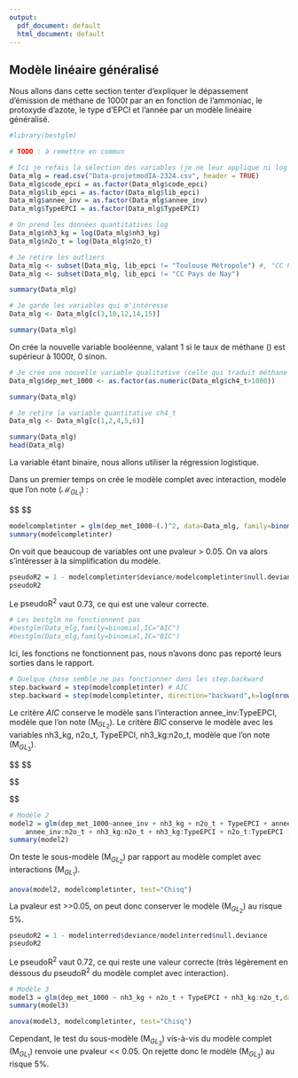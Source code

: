 ```yaml
---
output:
  pdf_document: default
  html_document: default
---
```

## Modèle linéaire généralisé

Nous allons dans cette section tenter d'expliquer le dépassement d'émission de méthane de $1000t$ par an en fonction de l'ammoniac, le protoxyde d'azote, le type d'EPCI et l'année par un modèle linéaire généralisé.

```r
#library(bestglm)

# TODO : à remettre en commun

# Ici je refais la sélection des variables (je ne leur applique ni log ni scale)
Data_mlg = read.csv("Data-projetmodIA-2324.csv", header = TRUE)
Data_mlg$code_epci = as.factor(Data_mlg$code_epci)
Data_mlg$lib_epci = as.factor(Data_mlg$lib_epci)
Data_mlg$annee_inv = as.factor(Data_mlg$annee_inv)
Data_mlg$TypeEPCI = as.factor(Data_mlg$TypeEPCI)

# On prend les données quantitatives log
Data_mlg$nh3_kg = log(Data_mlg$nh3_kg)
Data_mlg$n2o_t = log(Data_mlg$n2o_t)

# Je retire les outliers
Data_mlg <- subset(Data_mlg, lib_epci != "Toulouse Métropole") #, "CC Pays de Nay"))
Data_mlg <- subset(Data_mlg, lib_epci != "CC Pays de Nay")

summary(Data_mlg)

# Je garde les variables qui m'intéresse
Data_mlg <- Data_mlg[c(3,10,12,14,15)]

summary(Data_mlg)
```

On crée la nouvelle variable booléenne, valant 1 si le taux de méthane (\code{ch4_t}) est supérieur à $1000t$, 0 sinon.

```r
# Je crée une nouvelle variable qualitative (celle qui traduit méthane > 1000t)
Data_mlg$dep_met_1000 <- as.factor(as.numeric(Data_mlg$ch4_t>1000))

summary(Data_mlg)

# Je retire la variable quantitative ch4_t
Data_mlg <- Data_mlg[c(1,2,4,5,6)]

summary(Data_mlg)
head(Data_mlg)
```

La variable \code{dep_met_1000} étant binaire, nous allons utiliser la régression logistique.

Dans un premier temps on crée le modèle complet avec interaction, modèle que l'on note $(\mathcal{M}_{GL_{1}})$ :

$$
\begin{equation*}
(\text{M}_{GL_{1}}) : 

\begin{cases}
\text{dep_met_1000}_i \sim \mathcal{B}(\pi_\theta(x_i)) \\

\\

\text{logit}[\pi_\theta(x_i)] = \mu  +  \theta_1\cdot\text{nh3_kg}_i  + \theta_2\cdot\text{n2o_t}_i  +  \gamma\cdot\text{nh3_kg}_i\cdot\text{n2o_t}_i  \\ 
  + (\beta_1  +  \beta_2\cdot\text{nh3_kg}_i ~ + \beta_3\cdot\text{n2o_t}_i + \beta_4\cdot\text{nh3_kg}_i\cdot\text{n2o_t}_i )\mathbb{1}_{\text{TypeEPCI}_i = \text{CC}} \\
  + \sum_{k=1}^5 (\delta_{1k}  +  \delta_{2k}\cdot\text{nh3_kg}_i ~ + \delta_{3k}\cdot\text{n2o_t}_i + \delta_{4k}\cdot\text{nh3_kg}_i\cdot\text{n2o_t}_i )\mathbb{1}_{\text{annee}_i = 2014 + k} \\
  + \sum_{k=1}^5 (\kappa_{1k}  +  \kappa_{2k}\cdot\text{nh3_kg}_i ~ + \kappa_{3k}\cdot\text{n2o_t}_i + \kappa_{4k}\cdot\text{nh3_kg}_i\cdot\text{n2o_t}_i)\mathbb{1}_{\text{TypeEPCI}_i = \text{CC}}\cdot\mathbb{1}_{\text{annee}_i = 2014 + k} \\

\end{cases}

\end{equation*}
$$

```r
modelcompletinter = glm(dep_met_1000~(.)^2, data=Data_mlg, family=binomial(link = "logit"))
summary(modelcompletinter)
```

On voit que beaucoup de variables ont une pvaleur > 0.05. On va alors s'intéresser à la simplification du modèle.

```r
pseudoR2 = 1 - modelcompletinter$deviance/modelcompletinter$null.deviance
pseudoR2
```

Le $\text{pseudoR}^2$ vaut 0.73, ce qui est une valeur correcte.

```r
# Les bestglm ne fonctionnent pas
#bestglm(Data_mlg,family=binomial,IC="AIC")
#bestglm(Data_mlg,family=binomial,IC="BIC")
```

Ici, les fonctions \code{bestglm} ne fonctionnent pas, nous n'avons donc pas reporté leurs sorties dans le rapport.

```r
# Quelque chose semble ne pas fonctionner dans les step.backward
step.backward = step(modelcompletinter) # AIC
step.backward = step(modelcompletinter, direction="backward",k=log(nrow(Data_mlg))) # BIC
```

Le critère $AIC$ conserve le modèle sans l'interaction annee_inv:TypeEPCI, modèle que l'on note $(\text{M}_{GL_{2}})$.
Le critère $BIC$ conserve le modèle avec les variables nh3_kg, n2o_t, TypeEPCI, nh3_kg:n2o_t, modèle que l'on note $(\text{M}_{GL_{3}})$.


$$
\begin{equation*}
(\text{M}_{GL_{2}}) : 

\begin{cases}
\text{dep_met_1000}_i \sim \mathcal{B}(\pi_\theta(x_i)) \\

\\

\text{logit}[\pi_\theta(x_i)] = \mu  +  \theta_1\cdot\text{nh3_kg}_i  + \theta_2\cdot\text{n2o_t}_i  +  \gamma\cdot\text{nh3_kg}_i\cdot\text{n2o_t}_i  \\ 
  + (\beta_1  +  \beta_2\cdot\text{nh3_kg}_i ~ + \beta_3\cdot\text{n2o_t}_i  + \beta_4\cdot\text{nh3_kg}_i\cdot\text{n2o_t}_i )\mathbb{1}_{\text{TypeEPCI}_i = \text{CC}} \\
  + \sum_{k=1}^5 (\delta_{1k}  +  \delta_{2k}\cdot\text{nh3_kg}_i ~ + \delta_{3k}\cdot\text{n2o_t}_i + \delta_{4k}\cdot\text{nh3_kg}_i\cdot\text{n2o_t}_i )\mathbb{1}_{\text{annee}_i = 2014 + k} \\

\end{cases}

\end{equation*}
$$


$$
\begin{equation*}
(\text{M}_{GL_{3}}) : 

\begin{cases}
\text{dep_met_1000}_i \sim \mathcal{B}(\pi_\theta(x_i)) \\

\\

\text{logit}[\pi_\theta(x_i)] = \mu  +  \theta_1\cdot\text{nh3_kg}_i  + \theta_2\cdot\text{n2o_t}_i  +  \gamma\cdot\text{nh3_kg}_i\cdot\text{n2o_t}_i  \\ 
  + (\beta_1  +  \beta_2\cdot\text{nh3_kg}_i ~ + \beta_3\cdot\text{n2o_t}_i + \beta_4\cdot\text{nh3_kg}_i\cdot\text{n2o_t}_i )\mathbb{1}_{\text{TypeEPCI}_i = \text{CC}} \\

\end{cases}

\end{equation*}

$$  


```r
# Modèle 2
model2 = glm(dep_met_1000~annee_inv + nh3_kg + n2o_t + TypeEPCI + annee_inv:nh3_kg + 
    annee_inv:n2o_t + nh3_kg:n2o_t + nh3_kg:TypeEPCI + n2o_t:TypeEPCI ,data=Data_mlg, family=binomial(link = "logit"))
summary(model2)
```

On teste le sous-modèle $(\text{M}_{GL_{2}})$ par rapport au modèle complet avec interactions $(\text{M}_{GL_{1}})$.

```r
anova(model2, modelcompletinter, test="Chisq")
```

La pvaleur est >>0.05, on peut donc conserver le modèle $(\text{M}_{GL_{2}})$ au risque 5%.

```r
pseudoR2 = 1 - modelinterred$deviance/modelinterred$null.deviance
pseudoR2
```

Le $\text{pseudoR}^2$ vaut 0.72, ce qui reste une valeur correcte (très légèrement en dessous du $\text{pseudoR}^2$ du modèle complet avec interaction).

```r
# Modèle 3
model3 = glm(dep_met_1000 ~ nh3_kg + n2o_t + TypeEPCI + nh3_kg:n2o_t,data=Data_mlg, family=binomial(link = "logit"))
summary(model3)
```

```r
anova(model3, modelcompletinter, test="Chisq")
```

Cependant, le test du sous-modèle $(\text{M}_{GL_{3}})$ vis-à-vis du modèle complet $(\text{M}_{GL_{1}})$ renvoie une pvaleur << 0.05.
On rejette donc le modèle $(\text{M}_{GL_{3}})$ au risque $5\%$.